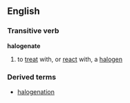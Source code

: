 ==English==
===Transitive verb===
'''halogenate'''
#{{chemistry}} to [[treat]] with, or [[react]] with, a [[halogen]]
===Derived terms===
*[[halogenation]]